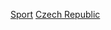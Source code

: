 {{commons category|Sports in the Czech Republic by sport}}

[[Category:捷克體育|Sport]]
[[Category:各國各類體育|Czech Republic]]